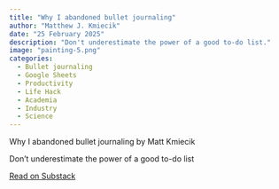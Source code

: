 ```yaml
---
title: "Why I abandoned bullet journaling"
author: "Matthew J. Kmiecik"
date: "25 February 2025"
description: "Don't underestimate the power of a good to-do list."
image: "painting-5.png"
categories:
  - Bullet journaling
  - Google Sheets
  - Productivity
  - Life Hack
  - Academia
  - Industry
  - Science
---
```


<div class="substack-post-embed"><p lang="en">Why I abandoned bullet journaling by Matt Kmiecik</p><p>Don't underestimate the power of a good to-do list</p><a data-post-link href="https://mattkmiecik.substack.com/p/why-i-abandoned-bullet-journaling">Read on Substack</a></div><script async src="https://substack.com/embedjs/embed.js" charset="utf-8"></script>